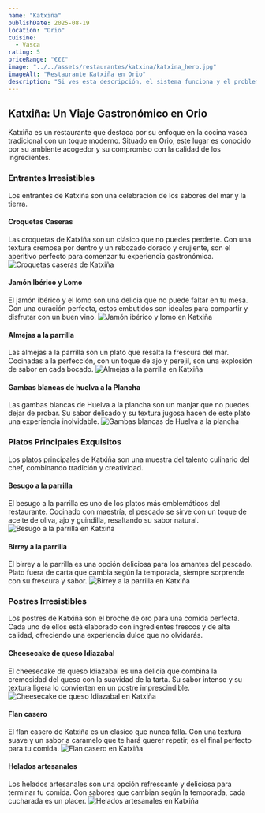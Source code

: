```yaml
---
name: "Katxiña"
publishDate: 2025-08-19
location: "Orio"
cuisine:
  - Vasca
rating: 5
priceRange: "€€€"
image: "../../assets/restaurantes/katxina/katxina_hero.jpg"
imageAlt: "Restaurante Katxiña en Orio"
description: "Si ves esta descripción, el sistema funciona y el problema es el archivo 'restaurante1.mdx'."
---
```


## Katxiña: Un Viaje Gastronómico en Orio
Katxiña es un restaurante que destaca por su enfoque en la cocina vasca tradicional con un toque moderno. Situado en Orio, este lugar es conocido por su ambiente acogedor y su compromiso con la calidad de los ingredientes.
### Entrantes Irresistibles
Los entrantes de Katxiña son una celebración de los sabores del mar y la tierra.
#### Croquetas Caseras
Las croquetas de Katxiña son un clásico que no puedes perderte. Con una textura cremosa por dentro y un rebozado dorado y crujiente, son el aperitivo perfecto para comenzar tu experiencia gastronómica. 
<Image src={imgCroquetas} alt="Croquetas caseras de Katxiña" class="rounded-lg shadow-lg my-6 w-full h-auto" />
#### Jamón Ibérico y Lomo
El jamón ibérico y el lomo son una delicia que no puede faltar en tu mesa. Con una curación perfecta, estos embutidos son ideales para compartir y disfrutar con un buen vino.
<Image src={imgIbericos} alt="Jamón ibérico y lomo en Katxiña" class="rounded-lg shadow-lg my-6 w-full h-auto" />
#### Almejas a la parrilla
Las almejas a la parrilla son un plato que resalta la frescura del mar. Cocinadas a la perfección, con un toque de ajo y perejil, son una explosión de sabor en cada bocado.
<Image src={imgAlmejas} alt="Almejas a la parrilla en Katxiña" class="rounded-lg shadow-lg my-6 w-full h-auto" />
#### Gambas blancas de huelva a la Plancha
Las gambas blancas de Huelva a la plancha son un manjar que no puedes dejar de probar. Su sabor delicado y su textura jugosa hacen de este plato una experiencia inolvidable.
<Image src={imgGambas} alt="Gambas blancas de Huelva a la plancha" class="rounded-lg shadow-lg my-6 w-full h-auto" />
### Platos Principales Exquisitos
Los platos principales de Katxiña son una muestra del talento culinario del chef, combinando tradición y creatividad.
#### Besugo a la parrilla
El besugo a la parrilla es uno de los platos más emblemáticos del restaurante. Cocinado con maestría, el pescado se sirve con un toque de aceite de oliva, ajo y guindilla, resaltando su sabor natural.
<Image src={imgBesugo} alt="Besugo a la parrilla en Katxiña" class="rounded-lg shadow-lg my-6 w-full h-auto" />
#### Birrey a la parrilla
El birrey a la parrilla es una opción deliciosa para los amantes del pescado. Plato fuera de carta que cambia según la temporada, siempre sorprende con su frescura y sabor.
<Image src={imgBirrey} alt="Birrey a la parrilla en Katxiña" class="rounded-lg shadow-lg my-6 w-full h-auto" />
### Postres Irresistibles
Los postres de Katxiña son el broche de oro para una comida perfecta. Cada uno de ellos está elaborado con ingredientes frescos y de alta calidad, ofreciendo una experiencia dulce que no olvidarás.
#### Cheesecake de queso Idiazabal
El cheesecake de queso Idiazabal es una delicia que combina la cremosidad del queso con la suavidad de la tarta. Su sabor intenso y su textura ligera lo convierten en un postre imprescindible.
<Image src={imgCheeseCake} alt="Cheesecake de queso Idiazabal en Katxiña" class="rounded-lg shadow-lg my-6 w-full h-auto" />
#### Flan casero
El flan casero de Katxiña es un clásico que nunca falla. Con una textura suave y un sabor a caramelo que te hará querer repetir, es el final perfecto para tu comida.
<Image src={imgFlan} alt="Flan casero en Katxiña" class="rounded-lg shadow-lg my-6 w-full h-auto" />
#### Helados artesanales
Los helados artesanales son una opción refrescante y deliciosa para terminar tu comida. Con sabores que cambian según la temporada, cada cucharada es un placer.
<Image src={imgHelados} alt="Helados artesanales en Katxiña" class="rounded-lg shadow-lg my-6 w-full h-auto" />